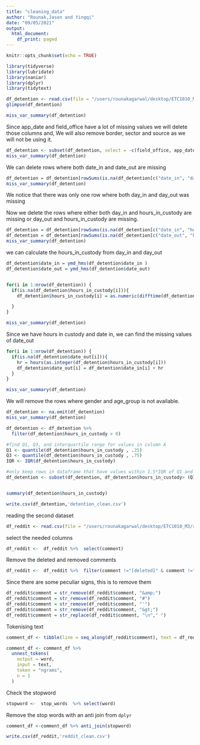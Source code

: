 ```yaml
---
title: "cleaning_data"
author: "Rounak,Jason and Yingqi"
date: "09/05/2021"
output:
  html_document:
    df_print: paged
---
```


```r
knitr::opts_chunk$set(echo = TRUE)
```


```r
library(tidyverse)
library(lubridate)
library(naniar)
library(dplyr)
library(tidytext)
```

```r
df_detention <- read.csv(file = "/users/rounakagarwal/desktop/ETC1010_M3/detention_original.csv")
glimpse(df_detention)
```

```r
miss_var_summary(df_detention)
```
Since app_date and field_office have a lot of missing values we will delete those columns and, We will also remove border, sector and source as we will not be using it.

```r
df_detention <- subset(df_detention, select = -c(field_office, app_date,border,sector,source))
miss_var_summary(df_detention)

```


We can delete rows where both date_in and date_out are missing

```r
df_detention = df_detention[rowSums(is.na(df_detention[c("date_in", "date_out")])) != 2, ]
miss_var_summary(df_detention)
```

We notice that there was only one row where both day_in and day_out was missing

Now we delete the rows where either both day_in and hours_in_custody are missing or day_out and hours_in_custody are missing.
```r
df_detention = df_detention[rowSums(is.na(df_detention[c("date_in", "hours_in_custody")])) != 2, ]
df_detention = df_detention[rowSums(is.na(df_detention[c("date_out", "hours_in_custody")])) != 2, ]
miss_var_summary(df_detention)
```

we can calculate the hours_in_custody from day_in and day_out
```r
df_detention$date_in = ymd_hms(df_detention$date_in )
df_detention$date_out = ymd_hms(df_detention$date_out)


for(i in 1:nrow(df_detention)) {  
  if(is.na(df_detention$hours_in_custody[i])){
    df_detention$hours_in_custody[i] = as.numeric(difftime(df_detention$date_out[i], df_detention$date_in[i], units = "hours"))

  }
}

miss_var_summary(df_detention)
```


Since we have hours in custody and date in, we can find the missing values of date_out

```r
for(i in 1:nrow(df_detention)) {  
  if(is.na(df_detention$date_out[i])){
    hr = hours(as.integer(df_detention$hours_in_custody[i]))
    df_detention$date_out[i] = df_detention$date_in[i] + hr
  }
}

miss_var_summary(df_detention)
```


We will remove the rows where gender and age_group is not available.
```r
df_detention <- na.omit(df_detention)
miss_var_summary(df_detention)
```


```r

df_detention <- df_detention %>%
  filter(df_detention$hours_in_custody > 0)

#find Q1, Q3, and interquartile range for values in column A
Q1 <- quantile(df_detention$hours_in_custody , .25)
Q3 <- quantile(df_detention$hours_in_custody , .75)
IQR <- IQR(df_detention$hours_in_custody)

#only keep rows in dataframe that have values within 1.5*IQR of Q1 and Q3
df_detention <- subset(df_detention, df_detention$hours_in_custody> (Q1 - 1.5*IQR) & df_detention$hours_in_custody< (Q3 + 1.5*IQR))


summary(df_detention$hours_in_custody)
```


```r
write.csv(df_detention,'detention_clean.csv')
```


reading the second dataset
```r
df_reddit <- read.csv(file = "/users/rounakagarwal/desktop/ETC1010_M3/reddit_original.csv")
```

select the needed columns
```r
df_reddit <-  df_reddit %>%  select(comment)
```

Remove the deleted and removed comments 
```r
df_reddit <-  df_reddit %>%  filter(comment !="[deleted]" & comment !="[removed]")
```

Since there are some peculiar signs, this is to remove them
```r


df_reddit$comment = str_remove(df_reddit$comment, "&amp;")
df_reddit$comment = str_remove(df_reddit$comment, "#")
df_reddit$comment = str_remove(df_reddit$comment, "'")
df_reddit$comment = str_remove(df_reddit$comment, "&gt;")
df_reddit$comment = str_replace(df_reddit$comment, "\n"," ")

```

Tokenising text
```r
comment_df <- tibble(line = seq_along(df_reddit$comment), text = df_reddit$comment)

comment_df <- comment_df %>%
  unnest_tokens(
    output = word,
    input = text,
    token = "ngrams",
    n = 1
  )
```

Check the stopword 
```r
stopword <-  stop_words  %>% select(word)
```

Remove the stop words with an anti join from `dplyr`
```r
comment_df <-comment_df %>% anti_join(stopword) 
```


```r
write.csv(df_reddit,'reddit_clean.csv')
```

